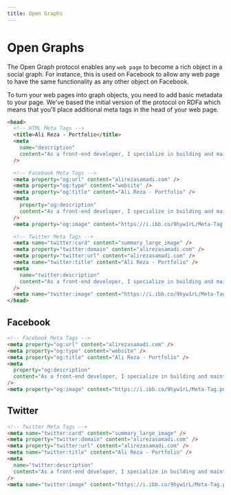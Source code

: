 ```yaml
---
title: Open Graphs
---
```


# Open Graphs

The Open Graph protocol enables any `web page` to become a rich object in a social graph. For instance, this is used on Facebook to allow any web page to have the same functionality as any other object on Facebook.

To turn your web pages into graph objects, you need to add basic metadata to your page. We've based the initial version of the protocol on RDFa which means that you'll place additional meta tags in the head of your web page.

```html title="index.html" showLineNumbers
<head>
  <!-- HTML Meta Tags -->
  <title>Ali Reza - Portfolio</title>
  <meta
    name="description"
    content="As a front-end developer, I specialize in building and maintaining the user interface of web applications."
  />

  <!-- Facebook Meta Tags -->
  <meta property="og:url" content="alirezasamadi.com" />
  <meta property="og:type" content="website" />
  <meta property="og:title" content="Ali Reza - Portfolio" />
  <meta
    property="og:description"
    content="As a front-end developer, I specialize in building and maintaining the user interface of web applications."
  />
  <meta property="og:image" content="https://i.ibb.co/9hyw1rL/Meta-Tag.png" />

  <!-- Twitter Meta Tags -->
  <meta name="twitter:card" content="summary_large_image" />
  <meta property="twitter:domain" content="alirezasamadi.com" />
  <meta property="twitter:url" content="alirezasamadi.com" />
  <meta name="twitter:title" content="Ali Reza - Portfolio" />
  <meta
    name="twitter:description"
    content="As a front-end developer, I specialize in building and maintaining the user interface of web applications."
  />
  <meta name="twitter:image" content="https://i.ibb.co/9hyw1rL/Meta-Tag.png" />
</head>
```

## Facebook

```html showLineNumbers
<!-- Facebook Meta Tags -->
<meta property="og:url" content="alirezasamadi.com" />
<meta property="og:type" content="website" />
<meta property="og:title" content="Ali Reza - Portfolio" />
<meta
  property="og:description"
  content="As a front-end developer, I specialize in building and maintaining the user interface of web applications."
/>
<meta property="og:image" content="https://i.ibb.co/9hyw1rL/Meta-Tag.png" />
```

## Twitter

```html showLineNumbers
<!-- Twitter Meta Tags -->
<meta name="twitter:card" content="summary_large_image" />
<meta property="twitter:domain" content="alirezasamadi.com" />
<meta property="twitter:url" content="alirezasamadi.com" />
<meta name="twitter:title" content="Ali Reza - Portfolio" />
<meta
  name="twitter:description"
  content="As a front-end developer, I specialize in building and maintaining the user interface of web applications."
/>
<meta name="twitter:image" content="https://i.ibb.co/9hyw1rL/Meta-Tag.png" />
```
